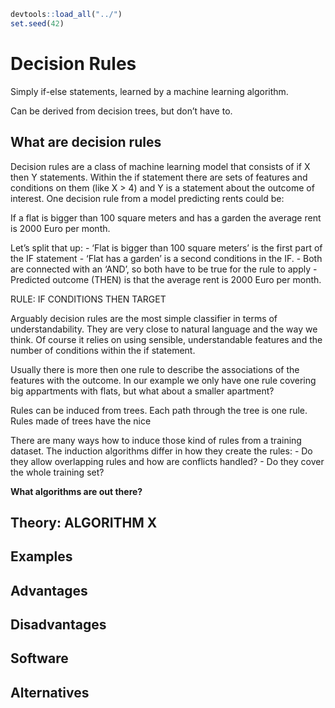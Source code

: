 ```r
devtools::load_all("../")
set.seed(42)
```

# Decision Rules

Simply if-else statements, learned by a machine learning algorithm.


Can be derived from decision trees, but don't have to.


## What are decision rules

Decision rules are a class of machine learning model that consists of if X then Y statements. Within the if statement there are sets of features and conditions on them (like X > 4) and Y is a statement about the outcome of interest.
One decision rule from a model predicting rents could be:

If a flat is bigger than 100 square meters and has a garden the average rent is 2000 Euro per month.

Let's split that up:
- 'Flat is bigger than 100 square meters' is the first part of the IF statement
- 'Flat has a garden' is a second conditions in the IF.
- Both are connected with an 'AND', so both have to be true for the rule to apply
- Predicted outcome (THEN) is that the average rent is 2000 Euro per month.

RULE: IF CONDITIONS THEN TARGET

Arguably decision rules are the most simple classifier in terms of understandability. They are very close to natural language and the way we think. Of course it relies on using sensible, understandable features and the number of conditions within the if statement.

Usually there is more then one rule to describe the associations of the features with the outcome. In our example we only have one rule covering big appartments with flats, but what about a smaller apartment?

Rules can be induced from trees. Each path through the tree is one rule. Rules made of trees have the nice

There are many ways how to induce those kind of rules from a training dataset.
The induction algorithms differ in how they create the rules:
- Do they allow overlapping rules and how are conflicts handled?
- Do they cover the whole training set?

**What algorithms are out there?**


## Theory: ALGORITHM X


## Examples

## Advantages

## Disadvantages


## Software


## Alternatives



